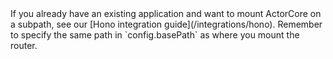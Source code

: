 <Tip>
	If you already have an existing application and want to mount ActorCore on a subpath, see our [Hono integration guide](/integrations/hono). Remember to specify the same path in `config.basePath` as where you mount the router.
</Tip>
